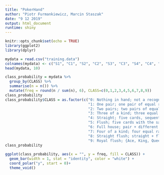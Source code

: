 ```yaml
---
title: "PokerHand"
author: "Piotr Furmankiewicz, Marcin Staszak"
date: "9 12 2019"
output: html_document
runtime: shiny
---
```


```r
knitr::opts_chunk$set(echo = TRUE)
library(ggplot2)
library(dplyr)
```

```r
mydata = read.csv("training.data")
colnames(mydata) <- c("S1", "C1", "S2", "C2", "S3", "C3", "S4", "C4", "S5", "C5", "CLASS")
head(mydata, 10)
```

```r
class_probability = mydata %>%
  group_by(CLASS) %>%
  summarise(n = n()) %>%
  mutate(freq = round(n / sum(n), 6), CLASS=c(0,1,2,3,4,5,6,7,8,9))
class_probability
class_probability$CLASS = as.factor(c("0: Nothing in hand; not a recognized poker hand",
                                      "1: One pair; one pair of equal ranks within five cards",
                                      "2: Two pairs; two pairs of equal ranks within five cards",
                                      "3: Three of a kind; three equal ranks within five cards",
                                      "4: Straight; five cards, sequentially ranked with no gaps",
                                      "5: Flush; five cards with the same suit",
                                      "6: Full house; pair + different rank three of a kind",
                                      "7: Four of a kind; four equal ranks within five cards",
                                      "8: Straight flush; straight + flush",
                                      "9: Royal flush; {Ace, King, Queen, Jack, Ten} + flush"))
class_probability
  
ggplot(class_probability, aes(x = "", y = freq, fill = CLASS)) +
  geom_bar(width = 1, stat = "identity", color = "white") +
  coord_polar("y", start = 0)+
  theme_void()
```

```r
```



